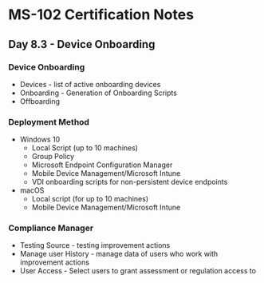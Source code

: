# MS-102 Certification Notes
## Day 8.3 - Device Onboarding

### Device Onboarding
* Devices - list of active onboarding devices
* Onboarding - Generation of Onboarding Scripts
* Offboarding

### Deployment Method
* Windows 10
	* Local Script (up to 10 machines)
	* Group Policy
	* Microsoft Endpoint Configuration Manager
	* Mobile Device Management/Microsoft Intune
	* VDI onboarding scripts for non-persistent device endpoints
* macOS
	* Local script (for up to 10 machines)
	* Mobile Device Management/Microsoft Intune

### Compliance Manager
* Testing Source - testing improvement actions
* Manage user History - manage data of users who work with improvement actions
* User Access - Select users to grant assessment or regulation access to